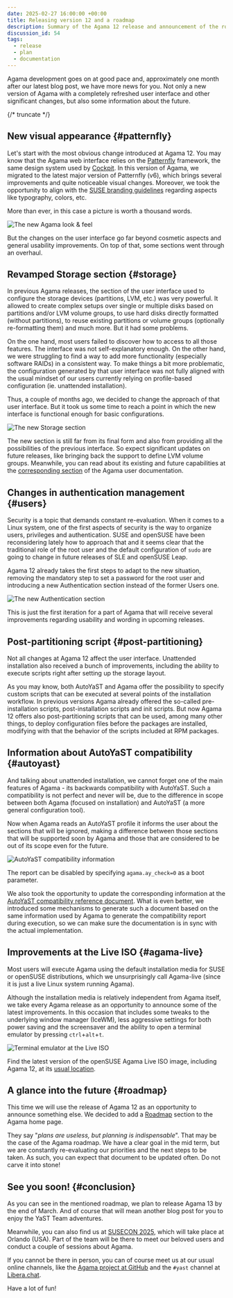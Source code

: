 ```yaml
---
date: 2025-02-27 16:00:00 +00:00
title: Releasing version 12 and a roadmap
description: Summary of the Agama 12 release and announcement of the roadmap
discussion_id: 54
tags:
  - release
  - plan
  - documentation
---
```


Agama development goes on at good pace and, approximately one month after our latest blog post, we
have more news for you. Not only a new version of Agama with a completely refreshed user interface
and other significant changes, but also some information about the future.

{/* truncate */}

## New visual appearance {#patternfly}

Let's start with the most obvious change introduced at Agama 12. You may know that the Agama web
interface relies on the [Patternfly](https://www.patternfly.org/) framework, the same design system
used by [Cockpit](https://cockpit-project.org/). In this version of Agama, we migrated to the latest
major version of Patternfly (v6), which brings several improvements and quite noticeable visual
changes.  Moreover, we took the opportunity to align with the [SUSE branding
guidelines](https://brand.suse.com/) regarding aspects like typography, colors, etc.

More than ever, in this case a picture is worth a thousand words.

![The new Agama look & feel](../static/img/blog/2025-02-27/summary.png)

But the changes on the user interface go far beyond cosmetic aspects and general usability
improvements. On top of that, some sections went through an overhaul.

## Revamped Storage section {#storage}

In previous Agama releases, the section of the user interface used to configure the storage devices
(partitions, LVM, etc.) was very powerful. It allowed to create complex setups over single or
multiple disks based on partitions and/or LVM volume groups, to use hard disks directly formatted
(without partitions), to reuse existing partitions or volume groups (optionally re-formatting them)
and much more. But it had some problems.

On the one hand, most users failed to discover how to access to all those features. The interface
was not self-explanatory enough. On the other hand, we were struggling to find a way to add more
functionality (especially software RAIDs) in a consistent way. To make things a bit more
problematic, the configuration generated by that user interface was not fully aligned with the
usual mindset of our users currently relying on profile-based configuration (ie. unattended
installation).

Thus, a couple of months ago, we decided to change the approach of that user interface. But it took
us some time to reach a point in which the new interface is functional enough for basic
configurations.

![The new Storage section](../static/img/blog/2025-02-27/storage.png)

The new section is still far from its final form and also from providing all the possibilities of
the previous interface. So expect significant updates on future releases, like bringing back the
support to define LVM volume groups. Meanwhile, you can read about its existing and future
capabilities at the [corresponding section](/docs/user/interactive/storage) of the Agama user
documentation.

## Changes in authentication management {#users}

Security is a topic that demands constant re-evaluation. When it comes to a Linux system, one of
the first aspects of security is the way to organize users, privileges and authentication. SUSE
and openSUSE have been reconsidering lately how to approach that and it seems clear that the
traditional role of the root user and the default configuration of `sudo` are going to change in
future releases of SLE and openSUSE Leap.

Agama 12 already takes the first steps to adapt to the new situation, removing the mandatory step to
set a password for the root user and introducing a new Authentication section instead of the former
Users one.

![The new Authentication section](../static/img/blog/2025-02-27/authentication.png)

This is just the first iteration for a part of Agama that will receive several improvements
regarding usability and wording in upcoming releases.

## Post-partitioning script {#post-partitioning}

Not all changes at Agama 12 affect the user interface. Unattended installation also received a bunch
of improvements, including the ability to execute scripts right after setting up the storage layout.

As you may know, both AutoYaST and Agama offer the possibility to specify custom scripts that can be
executed at several points of the installation workflow. In previous versions Agama already offered
the so-called pre-installation scripts, post-installation scripts and init scripts. But now Agama 12
offers also post-partitioning scripts that can be used, among many other things, to deploy
configuration files before the packages are installed, modifying with that the behavior of the
scripts included at RPM packages.

## Information about AutoYaST compatibility {#autoyast}

And talking about unattended installation, we cannot forget one of the main features of Agama - its
backwards compatibility with AutoYaST. Such a compatibility is not perfect and never will be, due to
the difference in scope between both Agama (focused on installation) and AutoYaST (a more general
configuration tool).

Now when Agama reads an AutoYaST profile it informs the user about the sections that will be
ignored, making a difference between those sections that will be supported soon by Agama and those
that are considered to be out of its scope even for the future.

![AutoYaST compatibility information](../static/img/blog/2025-02-27/autoyast.png)

The report can be disabled by specifying `agama.ay_check=0` as a boot parameter.

We also took the opportunity to update the corresponding information at the [AutoYaST compatibility
reference document](/docs/user/autoyast/reference). What is even better, we introduced some
mechanisms to generate such a document based on the same information used by Agama to generate the
compatibility report during execution, so we can make sure the documentation is in sync with the
actual implementation.

## Improvements at the Live ISO {#agama-live}

Most users will execute Agama using the default installation media for SUSE or openSUSE
distributions, which we unsurprisingly call Agama-live (since it is just a live Linux system
running Agama).

Although the installation media is relatively independent from Agama itself, we take every Agama
release as an opportunity to announce some of the latest improvements. In this occasion that includes
some tweaks to the underlying window manager (IceWM), less aggressive settings for both power
saving and the screensaver and the ability to open a terminal emulator by pressing `ctrl`+`alt`+`t`.

![Terminal emulator at the Live ISO](../static/img/blog/2025-02-27/xterm.png)

Find the latest version of the openSUSE Agama Live ISO image, including Agama 12, at its [usual
location](https://download.opensuse.org/repositories/systemsmanagement:/Agama:/Devel/images/iso/).

## A glance into the future {#roadmap}

This time we will use the release of Agama 12 as an opportunity to announce something else. We
decided to add a [Roadmap](/docs/roadmap) section to the Agama home page.

They say "_plans are useless, but planning is indispensable_". That may be the case of the Agama
roadmap. We have a clear goal in the mid term, but we are constantly re-evaluating our priorities
and the next steps to be taken. As such, you can expect that document to be updated often. Do not
carve it into stone!

## See you soon! {#conclusion}

As you can see in the mentioned roadmap, we plan to release Agama 13 by the end of March. And of
course that will mean another blog post for you to enjoy the YaST Team adventures.

Meanwhile, you can also find us at [SUSECON 2025](https://www.suse.com/susecon/), which will take
place at Orlando (USA). Part of the team will be there to meet our beloved users and conduct a
couple of sessions about Agama.

If you cannot be there in person, you can of course meet us at our usual online channels, like the
[Agama project at GitHub](https://github.com/agama-project/agama) and the `#yast` channel at
[Libera.chat](https://libera.chat/).

Have a lot of fun!
